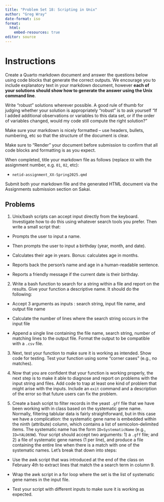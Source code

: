 ```yaml
---
title: "Problem Set 18: Scripting in Unix"
author: "Greg Wray"
date-format: iso
format: 
  html:
    embed-resources: true
editor: source
---
```



# Instructions

Create a Quarto markdown document and answer the questions below using code blocks that generate the correct outputs. We encourage you to include explanatory text in your markdown document, however **each of your solutions should show how to generate the answer using the Unix command line**. 

Write "robust" solutions wherever possible. A good rule of thumb for judging whether your solution is appropriately "robust" is to ask yourself "If I added additional observations or variables to this data set, or if the order of variables changed, would my code still compute the right solution?"

Make sure your markdown is nicely formatted -- use headers, bullets, numbering, etc so that the structure of the document is clear.

Make sure to "Render" your document before submission to confirm that all code blocks and formatting is as you expect.

When completed, title your markdown file as follows (replace `XX` with the assignment number, e.g. `01`, `02`, etc):

-   `netid-assignment_XX-Spring2025.qmd`

Submit both your markdown file and the generated HTML document via the Assignments submission section on Sakai.


## Problems


1. Unix/bash scripts can accept input directly from the keyboard. Investigate how to do this using whatever search tools you prefer. Then write a small script that: 

* Prompts the user to input a name. 

* Then prompts the user to input a birthday (year, month, and date).

* Calculates their age in years. Bonus: calculates age in months.

* Reports back the person's name and age in a human-readable sentence. 

* Reports a friendly message if the current date is their birthday.


2. Write a bash function to search for a string within a file and report on the results. Give your function a descriptive name. It should do the following:

* Accept 3 arguments as inputs : search string, input file name, and output file name

* Calculate the number of lines where the search string occurs in the input file

* Append a single line containing the file name, search string, number of matching lines to the output file. Format the output to be compatible with a `.csv` file.


3. Next, test your function to make sure it is working as intended. Show code for testing. Test your function using some "corner cases" (e.g., no matches).  


4. Now that you are confident that your function is working properly, the next step is to make it able to diagnose and report on problems with the input string and files. Add code to trap at least one kind of problem that might arise with the inputs. Include an `exit` command and a description of the error so that future users can fix the problem. 


5. Create a bash script to filter records in the yeast `.gff` file that we have been working with in class based on the systematic gene name. Normally, filtering tablular data is fairly straightforward, but in this case we have a complication: the systematic gene name is embedded within the ninth (attribute) column, which contains a list of semicolon-delimited items. The systematic name has the form `ID=SystematicName` (e.g., `ID=YALO69W`). Your script should accept two arguments: 1) a `.gff` file; and 2) a file of systematic gene names (1 per line), and produce a file containing the entire line when there is a match with one of the systematic names. Let's break that down into steps: 

* Use the awk script that was introduced at the end of the class on February 4th to extract lines that match the a search term in column 9. 

* Wrap the awk script in a for loop where the set is the list of systematic gene names in the input file.

* Test your script with different inputs to make sure it is working as expected.


